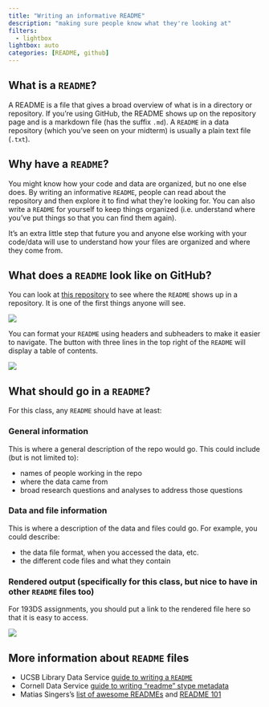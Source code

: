 ```yaml
---
title: "Writing an informative README"
description: "making sure people know what they're looking at"
filters:
  - lightbox
lightbox: auto
categories: [README, github]
---
```


## What is a `README`?

A README is a file that gives a broad overview of what is in a directory or repository. If you're using GitHub, the README shows up on the repository page and is a markdown file (has the suffix `.md`). A `README` in a data repository (which you've seen on your midterm) is usually a plain text file (`.txt`).

## Why have a `README`?

You might know how your code and data are organized, but no one else does. By writing an informative `README`, people can read about the repository and then explore it to find what they're looking for. You can also write a `README` for yourself to keep things organized (i.e. understand where you've put things so that you can find them again).  

It's an extra little step that future you and anyone else working with your code/data will use to understand how your files are organized and where they come from.

## What does a `README` look like on GitHub?

You can look at [this repository](https://github.com/an-bui/README-repo) to see where the `README` shows up in a repository. It is one of the first things anyone will see.  

![](/resources/images/writing-a-readme/01_repo-readme.png)

You can format your `README` using headers and subheaders to make it easier to navigate. The button with three lines in the top right of the `README` will display a table of contents.

![](/resources/images/writing-a-readme/02_navigating-readme.png)

## What should go in a `README`?

For this class, any `README` should have at least:  

### General information

This is where a general description of the repo would go. This could include (but is not limited to):  

- names of people working in the repo  
- where the data came from  
- broad research questions and analyses to address those questions  

### Data and file information

This is where a description of the data and files could go. For example, you could describe:  

- the data file format, when you accessed the data, etc.  
- the different code files and what they contain  

### Rendered output (specifically for this class, but nice to have in other `README` files too)

For 193DS assignments, you should put a link to the rendered file here so that it is easy to access.  

![](/resources/images/writing-a-readme/03_readme-sections.png)

## More information about `README` files

- UCSB Library Data Service [guide to writing a `README`](https://perma.cc/A5PN-YF7Z)  
- Cornell Data Service [guide to writing "readme" stype metadata](https://data.research.cornell.edu/data-management/sharing/readme/)  
- Matias Singers's [list of awesome READMEs](https://github.com/matiassingers/awesome-readme) and [README 101](https://www.makeareadme.com/)

